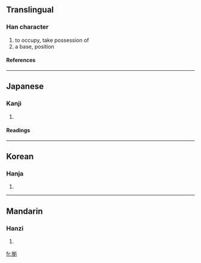 ==Translingual==
===Han character===
{{Han char|rn=64|rad=手|as=05|sn=8|four=|canj=手竹水弓 (QHEN)}}
# to occupy, take possession of
# a base, position
====References====
{{Han ref|kx=0427.161|dkj=11985|dj=0776.110|hdz=31856.031|uh=62E0|ud=25312}}
----
==Japanese==
===Kanji===
{{ja-kanji|grade=|rs=手05}}
# {{defn|Japanese}} 
====Readings====
{{ja-readings|on=[[きょ]] (kyo), [[こ]] (ko)|kun=[[よる]] (yoru)}}
----
==Korean==
===Hanja===
{{ko-hanja|hangeul=거|eumhun=|rv=geo|mr=kŏ|y=ke}}
# {{defn|Korean}}
----
==Mandarin==
===Hanzi===
{{cmn-hanzi|pin=[[jù]] (ju4)|wg=chü<sup>4</sup>}}
# {{defn|Mandarin}}

[[fr:拠]]